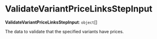 
# ValidateVariantPriceLinksStepInput

 **ValidateVariantPriceLinksStepInput**: `object`[]

The data to validate that the specified variants have prices.
